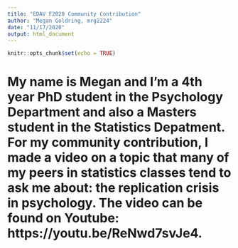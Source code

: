 ```yaml
---
title: "EDAV F2020 Community Contribution"
author: "Megan Goldring, mrg2224"
date: "11/17/2020"
output: html_document
---
```


```r
knitr::opts_chunk$set(echo = TRUE)
```

# My name is Megan and I'm a 4th year PhD student in the Psychology Department and also a Masters student in the Statistics Depatment. For my community contribution, I made a video on a topic that many of my peers in statistics classes tend to ask me about: the replication crisis in psychology. The video can be found on Youtube: https://youtu.be/ReNwd7svJe4.